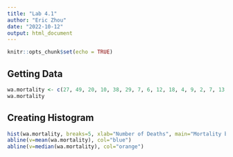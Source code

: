 ---
title: "Lab 4.1"
author: "Eric Zhou"
date: "2022-10-12"
output: html_document
---

```{r setup, include=FALSE}
knitr::opts_chunk$set(echo = TRUE)
```

## Getting Data
```{r}
wa.mortality <- c(27, 49, 20, 10, 38, 29, 7, 6, 12, 18, 4, 9, 2, 7, 13, 0.5, 5, 0, 0, 0, 5, 14, 4, 2, 0, 0, 0, 0, 9, 0, 2, 5, 0, 0, 0, 0, 0, 0)
wa.mortality
```


## Creating Histogram
```{r}
hist(wa.mortality, breaks=5, xlab="Number of Deaths", main="Mortality by County in WA (June 2020)", col="turquoise")
abline(v=mean(wa.mortality), col="blue")
abline(v=median(wa.mortality), col="orange")
```

